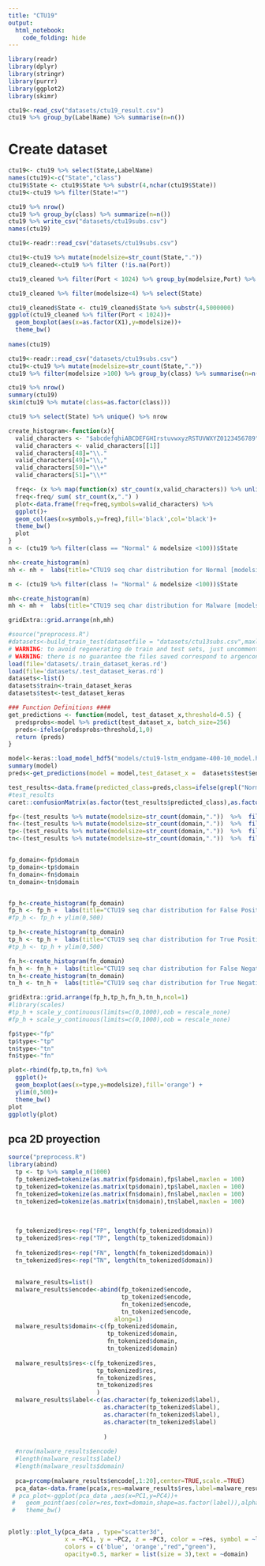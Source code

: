 ```yaml
---
title: "CTU19"
output: 
  html_notebook: 
    code_folding: hide
---
```

```r
library(readr)
library(dplyr)
library(stringr)
library(purrr)
library(ggplot2)
library(skimr)
```

```r
ctu19<-read_csv("datasets/ctu19_result.csv")
ctu19 %>% group_by(LabelName) %>% summarise(n=n())
```
# Create dataset
```r
ctu19<- ctu19 %>% select(State,LabelName) 
names(ctu19)<-c("State","class")
ctu19$State <- ctu19$State %>% substr(4,nchar(ctu19$State))
ctu19<-ctu19 %>% filter(State!="")

ctu19 %>% nrow()
ctu19 %>% group_by(class) %>% summarize(n=n())
ctu19 %>% write_csv("datasets/ctu19subs.csv")
names(ctu19)
```

```r
ctu19<-readr::read_csv("datasets/ctu19subs.csv")

ctu19<-ctu19 %>% mutate(modelsize=str_count(State,".")) 
ctu19_cleaned<-ctu19 %>% filter (!is.na(Port))

ctu19_cleaned %>% filter(Port < 1024) %>% group_by(modelsize,Port) %>% summarise(n=n()) %>% ungroup() %>% mutate(total=sum(n)) 

ctu19_cleaned %>% filter(modelsize<4) %>% select(State)

ctu19_cleaned$State <- ctu19_cleaned$State %>% substr(4,5000000)
ggplot(ctu19_cleaned %>% filter(Port < 1024))+
  geom_boxplot(aes(x=as.factor(X1),y=modelsize))+
  theme_bw()
  
names(ctu19)
```
```r
ctu19<-readr::read_csv("datasets/ctu19subs.csv")
ctu19<-ctu19 %>% mutate(modelsize=str_count(State,".")) 
ctu19 %>% filter(modelsize >100) %>% group_by(class) %>% summarise(n=n())

ctu19 %>% nrow()
summary(ctu19)
skim(ctu19 %>% mutate(class=as.factor(class)))

ctu19 %>% select(State) %>% unique() %>% nrow
```

```r
create_histogram<-function(x){
  valid_characters <- "$abcdefghiABCDEFGHIrstuvwxyzRSTUVWXYZ0123456789" %>% str_split("")
  valid_characters <- valid_characters[[1]] 
  valid_characters[48]="\\."
  valid_characters[49]="\\,"
  valid_characters[50]="\\+"
  valid_characters[51]="\\*"

  freq<- (x %>% map(function(x) str_count(x,valid_characters)) %>% unlist() %>% matrix( ncol = 51, byrow = TRUE) %>% colSums())
  freq<-freq/ sum( str_count(x,".") )
  plot<-data.frame(freq=freq,symbols=valid_characters) %>%
  ggplot()+
  geom_col(aes(x=symbols,y=freq),fill='black',col='black')+
  theme_bw()
  plot
}
n <- (ctu19 %>% filter(class == "Normal" & modelsize <100))$State 

nh<-create_histogram(n)
nh <- nh +  labs(title="CTU19 seq char distribution for Normal [modelsize <100]")

m <- (ctu19 %>% filter(class != "Normal" & modelsize <100))$State 

mh<-create_histogram(m)
mh <- mh +  labs(title="CTU19 seq char distribution for Malware [modelsize <100]")

gridExtra::grid.arrange(nh,mh)

```
```r
#source("preprocess.R")
#datasets<-build_train_test(datasetfile = "datasets/ctu13subs.csv",maxlen = ctu_maxlen)
# WARNING: to avoid regenerating de train and test sets, just uncomments the following lines
# WARNING: there is no guarantee the files saved correspond to argencon.csv. If unsure, just re-run build_train_test()
load(file='datasets/.train_dataset_keras.rd')
load(file='datasets/.test_dataset_keras.rd')
datasets<-list()
datasets$train<-train_dataset_keras
datasets$test<-test_dataset_keras

### Function Definitions ####
get_predictions <- function(model, test_dataset_x,threshold=0.5) {
  predsprobs<-model %>% predict(test_dataset_x, batch_size=256)
  preds<-ifelse(predsprobs>threshold,1,0)
  return (preds)
}
```

```r
model<-keras::load_model_hdf5("models/ctu19-lstm_endgame-400-10_model.h5")
summary(model)
preds<-get_predictions(model = model,test_dataset_x =  datasets$test$encode,threshold = 0.5 )
```

```r
test_results<-data.frame(predicted_class=preds,class=ifelse(grepl("Normal",datasets$test$label) ,0,1) ,domain=datasets$test$domain,label=datasets$test$label) 
#test_results
caret::confusionMatrix(as.factor(test_results$predicted_class),as.factor(test_results$class), positive='1', mode="everything" )
```
```r
fp<-(test_results %>% mutate(modelsize=str_count(domain,"."))  %>%  filter(class == 0 & predicted_class == 1))
fn<-(test_results %>% mutate(modelsize=str_count(domain,"."))  %>%  filter(class == 1 & predicted_class == 0))
tp<-(test_results %>% mutate(modelsize=str_count(domain,"."))  %>%  filter(class == 1 & predicted_class == 1))
tn<-(test_results %>% mutate(modelsize=str_count(domain,"."))  %>%  filter(class == 0 & predicted_class == 0))


fp_domain<-fp$domain
tp_domain<-tp$domain
fn_domain<-fn$domain
tn_domain<-tn$domain


fp_h<-create_histogram(fp_domain)
fp_h <- fp_h +  labs(title="CTU19 seq char distribution for False Positive")
#fp_h <- fp_h + ylim(0,500)

tp_h<-create_histogram(tp_domain)
tp_h <- tp_h +  labs(title="CTU19 seq char distribution for True Positive")
#tp_h <- tp_h + ylim(0,500)

fn_h<-create_histogram(fn_domain)
fn_h <- fn_h +  labs(title="CTU19 seq char distribution for False Negative")
tn_h<-create_histogram(tn_domain)
tn_h <- tn_h +  labs(title="CTU19 seq char distribution for True Negative")

gridExtra::grid.arrange(fp_h,tp_h,fn_h,tn_h,ncol=1)
#library(scales)
#tp_h + scale_y_continuous(limits=c(0,1000),oob = rescale_none)
#fp_h + scale_y_continuous(limits=c(0,1000),oob = rescale_none)
```

```r
fp$type<-"fp"
tp$type<-"tp"
tn$type<-"tn"
fn$type<-"fn"

plot<-rbind(fp,tp,tn,fn) %>%
  ggplot()+
  geom_boxplot(aes(x=type,y=modelsize),fill='orange') +
  ylim(0,500)+
  theme_bw()
plot
ggplotly(plot)
```

##  pca 2D proyection
```r
source("preprocess.R")
library(abind)
  tp <- tp %>% sample_n(1000)
  fp_tokenized=tokenize(as.matrix(fp$domain),fp$label,maxlen = 100)
  tp_tokenized=tokenize(as.matrix(tp$domain),tp$label,maxlen = 100)
  fn_tokenized=tokenize(as.matrix(fn$domain),fn$label,maxlen = 100)
  tn_tokenized=tokenize(as.matrix(tn$domain),tn$label,maxlen = 100)
  
  
  
  fp_tokenized$res<-rep("FP", length(fp_tokenized$domain))
  tp_tokenized$res<-rep("TP", length(tp_tokenized$domain))
  
  fn_tokenized$res<-rep("FN", length(fn_tokenized$domain))
  tn_tokenized$res<-rep("TN", length(tn_tokenized$domain))
  
  
  malware_results=list()
  malware_results$encode<-abind(fp_tokenized$encode,
                                tp_tokenized$encode,
                                fn_tokenized$encode,
                                tn_tokenized$encode,
                              along=1)
  malware_results$domain<-c(fp_tokenized$domain,
                            tp_tokenized$domain,
                            fn_tokenized$domain,
                            tn_tokenized$domain)
                      
  malware_results$res<-c(fp_tokenized$res,
                         tp_tokenized$res,
                         fn_tokenized$res,
                         tn_tokenized$res
                         )
  malware_results$label<-c(as.character(fp_tokenized$label),
                           as.character(tp_tokenized$label),
                           as.character(fn_tokenized$label),
                           as.character(tn_tokenized$label)
                           
                           )
  
  #nrow(malware_results$encode)
  #length(malware_results$label)
  #length(malware_results$domain)
  
  pca=prcomp(malware_results$encode[,1:20],center=TRUE,scale.=TRUE)
  pca_data<-data.frame(pca$x,res=malware_results$res,label=malware_results$label,domain=malware_results$domain)
 # pca_plot<-ggplot(pca_data ,aes(x=PC1,y=PC4))+
 #   geom_point(aes(color=res,text=domain,shape=as.factor(label)),alpha=0.5)+
 #   theme_bw()
  

plotly::plot_ly(pca_data , type="scatter3d", 
                x = ~PC1, y = ~PC2, z = ~PC3, color = ~res, symbol = ~label,
                colors = c('blue', 'orange',"red","green"), 
                opacity=0.5, marker = list(size = 3),text = ~domain) 
```

